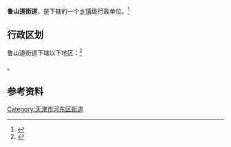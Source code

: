 {{中国乡级行政区|12/01/02/012/000}}

'''鲁山道街道'''，是{{PRC admin/fullname|12/01/02/012/000|3}}下辖的一个[[乡镇|乡镇]]级行政单位。<ref>{{PRC admin/ref sgc|{{PRC admin/parent|12/01/02/012/000}}}}</ref>

== 行政区划 ==

鲁山道街道下辖以下地区：<ref>{{PRC admin/ref sgc|12/01/02/012/000}}</ref>

{{PRC admin/children|12/01/02/012/000}}。

== 参考资料 ==

{{Reflist|2}}

{{天津市河东区行政区划}}
{{天津行政区划小作品}}

[[Category:天津市河东区街道|Category:天津市河东区街道]]